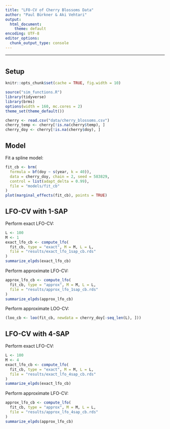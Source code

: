 ```yaml
---
title: "LFO-CV of Cherry Blossoms Data"
author: "Paul Bürkner & Aki Vehtari"
output:
  html_document:
    theme: default
encoding: UTF-8
editor_options: 
  chunk_output_type: console
---
```


<style>
pre {
  overflow-x: auto;
}
pre code {
  word-wrap: normal;
  white-space: pre;
}
</style>

---

# {.tabset}

## Setup

```r
knitr::opts_chunk$set(cache = TRUE, fig.width = 10)
```

```r
source("sim_functions.R")
library(tidyverse)
library(brms)
options(width = 160, mc.cores = 2)
theme_set(theme_default())
```

```r
cherry <- read.csv("data/cherry_blossoms.csv")
cherry_temp <- cherry[!is.na(cherry$temp), ]
cherry_doy <- cherry[!is.na(cherry$doy), ]
```

## Model

Fit a spline model:
```r
fit_cb <- brm(
  formula = bf(doy ~ s(year, k = 40)),
  data = cherry_doy, chain = 2, seed = 583829, 
  control = list(adapt_delta = 0.99),
  file = "models/fit_cb"
)
plot(marginal_effects(fit_cb), points = TRUE)
```

## LFO-CV with 1-SAP

Perform exact LFO-CV:
```r
L <- 100
M <- 1
exact_lfo_cb <- compute_lfo(
  fit_cb, type = "exact", M = M, L = L, 
  file = "results/exact_lfo_1sap_cb.rds"
)
summarize_elpds(exact_lfo_cb)
```

Perform approximate LFO-CV:
```r
approx_lfo_cb <- compute_lfo(
  fit_cb, type = "approx", M = M, L = L, 
  file = "results/approx_lfo_1sap_cb.rds"
)
summarize_elpds(approx_lfo_cb)
```

Perform approximate LOO-CV:
```r
(loo_cb <- loo(fit_cb, newdata = cherry_doy[-seq_len(L), ]))
```


## LFO-CV with 4-SAP

Perform exact LFO-CV:
```r
L <- 100
M <- 4
exact_lfo_cb <- compute_lfo(
  fit_cb, type = "exact", M = M, L = L, 
  file = "results/exact_lfo_4sap_cb.rds"
)
summarize_elpds(exact_lfo_cb) 
```

Perform approximate LFO-CV:
```r
approx_lfo_cb <- compute_lfo(
  fit_cb, type = "approx", M = M, L = L, 
  file = "results/approx_lfo_4sap_cb.rds"
)
summarize_elpds(approx_lfo_cb) 
```

